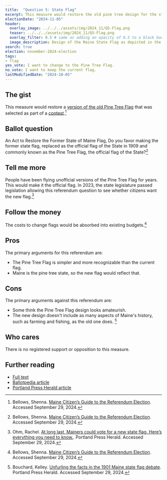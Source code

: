 ```yaml
---
title:  "Question 5: State Flag"
excerpt: This measure would restore the old pine tree design for the state flag.
electionDate: "2024-11-05"
header:
  overlay_image: ../../../assets/img/2024_11/Q5-Flag.png
  teaser: ../../../assets/img/2024_11/Q5-Flag.png
  overlay_filter: 0.5 # same as adding an opacity of 0.5 to a black background
  image_description: Design of the Maine State Flag as depicted in the Maine Citizen’s Guide to the Referendum Election. Displays a large drawn pine tree in the center with a blue, five point start in the top left.
search: true
election: november-2024-election
tags:
- flag
yes_vote: I want to change to the Pine Tree Flag.
no_vote: I want to keep the current flag.
lastModifiedDate: "2024-10-05"
---
```

## The gist
This measure would restore a [version of the old Pine Tree Flag](https://www.maine.gov/sos/news/2024/Winner%20-%20Maine%20State%20Flag%20Redesign%20Contest.pdf) that was selected as part of a [contest](https://www.maine.gov/sos/news/2024/FlagContestWinningDesignUnveiled.html).[^4]

## Ballot question
An Act to Restore the Former State of Maine Flag, Do you favor making the former state flag, replaced as the official flag of the State in 1909 and commonly known as the Pine Tree Flag, the official flag of the State?[^4]

<YesNoTable yesContent={frontmatter.yes_vote} noContent={frontmatter.no_vote} />

## Tell me more
People have been flying unofficial versions of the Pine Tree Flag for years. This would make it the official flag. In 2023, the state legislature passed legislation allowing this referendum question to see whether citizens want the new flag.[^6]

## Follow the money
The costs to change flags would be absorbed into existing budgets.[^4]

## Pros
The primary arguments for this referendum are:
- The Pine Tree Flag is simpler and more recognizable than the current flag.
- Maine is the pine tree state, so the new flag would reflect that.

## Cons
The primary arguments against this referendum are:
- Some think the Pine Tree Flag design looks amateurish.
- The new design doesn't include as many aspects of Maine's history, such as farming and fishing, as the old one does. [^5]

## Who cares
There is no registered support or opposition to this measure.

## Further reading
- [Full text](https://www.mainelegislature.org/legis/bills/getPDF.asp?paper=HP0054&item=1&snum=131)
- [Ballotpedia article](https://ballotpedia.org/Maine_Question_5,_State_Flag_Referendum_(2024))
- [Portland Press Herald article](https://www.pressherald.com/2024/09/13/at-long-last-mainers-could-vote-for-a-new-state-flag-heres-everything-you-need-to-know/)


[^1]: Maine State Legislature. [An Act to Restore the Former State of Maine Flag](https://www.mainelegislature.org/legis/bills/getPDF.asp?paper=HP0054&item=1&snum=131). Accessed September 29, 2024.
[^2]: Ballotpedia State Desk. [Maine Question 5, State Flag Referendum (2024)](https://ballotpedia.org/Maine_Question_5,_State_Flag_Referendum_(2024)). Ballotpedia. Accessed September 15, 2024.
[^3]: Maine Secretary of State. [Flag contest winning design unveiled](https://www.maine.gov/sos/news/2024/FlagContestWinningDesignUnveiled.html). Accessed September 29, 2024.
[^4]: Bellows, Shenna. [Maine Citizen’s Guide to the Referendum Election](https://www.maine.gov/sos/news/2024/2024%20Citizens%20Guide.pdf). Accessed September 29, 2024.
[^5]: Bouchard, Kelley. [Unfurling the facts in the 1901 Maine state flag debate](https://www.pressherald.com/2023/08/13/unfurling-the-facts-in-the-1901-maine-state-flag-debate/). Portland Press Herald. Accessed September 29, 2024.
[^6]: Ohm, Rachel. [At long last, Mainers could vote for a new state flag. Here’s everything you need to know.](https://www.pressherald.com/2024/09/13/at-long-last-mainers-could-vote-for-a-new-state-flag-heres-everything-you-need-to-know/). Portland Press Herald. Accessed September 29, 2024.
